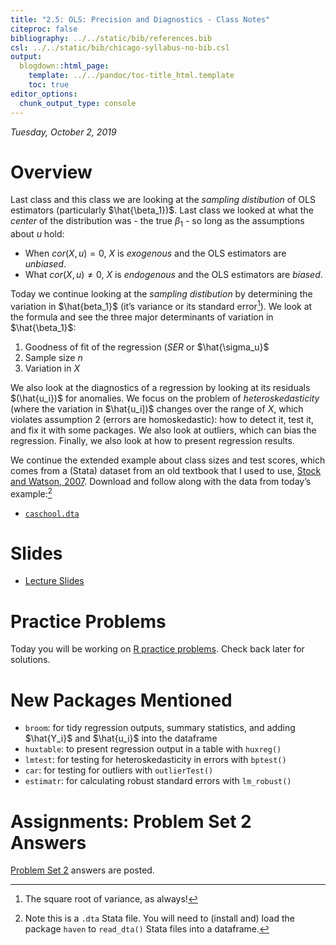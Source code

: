 ```yaml
---
title: "2.5: OLS: Precision and Diagnostics - Class Notes"
citeproc: false
bibliography: ../../static/bib/references.bib
csl: ../../static/bib/chicago-syllabus-no-bib.csl
output:
  blogdown::html_page:
    template: ../../pandoc/toc-title_html.template
    toc: true
editor_options: 
  chunk_output_type: console
---
```


*Tuesday, October 2, 2019*

# Overview

Last class and this class we are looking at the *sampling distibution* of OLS estimators (particularly $\hat{\beta_1})$. Last class we looked at what the *center* of the distribution was - the true $\beta_1$ - so long as the assumptions about $u$ hold:

- When $cor(X,u)=0$, $X$ is *exogenous* and the OLS estimators are *unbiased*.
- What $cor(X,u)\neq 0$, $X$ is *endogenous* and the OLS estimators are *biased*.

Today we continue looking at the *sampling distibution* by determining the variation in $\hat{beta_1}$ (it's variance or its standard error^[The square root of variance, as always!]). We look at the formula and see the three major determinants of variation in $\hat{\beta_1}$:

1. Goodness of fit of the regression $(SER$ or $\hat{\sigma_u}$
2. Sample size $n$
3. Variation in $X$

We also look at the diagnostics of a regression by looking at its residuals $(\hat{u_i})$ for anomalies. We focus on the problem of *heteroskedasticity* (where the variation in $\hat{u_i])$ changes over the range of $X$, which violates assumption 2 (errors are homoskedastic): how to detect it, test it, and fix it with some packages. We also look at outliers, which can bias the regression. Finally, we also look at how to present regression results. 

We continue the extended example about class sizes and test scores, which comes from a (Stata) dataset from an old textbook that I used to use, [Stock and Watson, 2007](https://www.pearson.com/us/higher-education/product/Stock-Introduction-to-Econometrics-Update-3rd-Edition/9780133486872.html?tab=resources). Download and follow along with the data from today's example:^[Note this is a `.dta` Stata file. You will need to (install and) load the package `haven` to `read_dta()` Stata files into a dataframe.]

- [<i class="fas fa-table"></i> `caschool.dta`](http://metricsf19.classes.ryansafner.com/data/caschool.dta)

# Slides

- [<i class="fas fa-external-link-square-alt"></i> Lecture Slides](/slides/11-slides.html)

# Practice Problems

Today you will be working on [R practice problems](/r/11-r-practice.html). Check back later for solutions. 

# New Packages Mentioned

- `broom`: for tidy regression outputs, summary statistics, and adding $\hat{Y_i}$ and $\hat{u_i}$ into the dataframe
- `huxtable`: to present regression output in a table with `huxreg()`
- `lmtest`: for testing for heteroskedasticity in errors with `bptest()`
- `car`: for testing for outliers with `outlierTest()`
- `estimatr`: for calculating robust standard errors with `lm_robust()`

# Assignments: Problem Set 2 Answers

[Problem Set 2](/assignment/01-problem-set.html) answers are posted.
